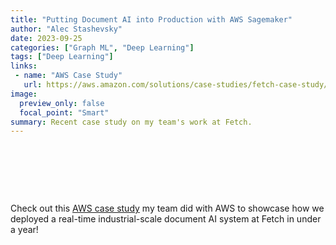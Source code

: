 ```yaml
---
title: "Putting Document AI into Production with AWS Sagemaker"
author: "Alec Stashevsky"
date: 2023-09-25
categories: ["Graph ML", "Deep Learning"]
tags: ["Deep Learning"]
links:
 - name: "AWS Case Study"
   url: https://aws.amazon.com/solutions/case-studies/fetch-case-study/
image:
  preview_only: false
  focal_point: "Smart"
summary: Recent case study on my team's work at Fetch.
---
```


<br> 

<br>
 
<br>

Check out this [AWS case study](https://aws.amazon.com/solutions/case-studies/fetch-case-study/) my team did with AWS to showcase how we deployed a real-time industrial-scale document AI system at Fetch in under a year!

<br>
